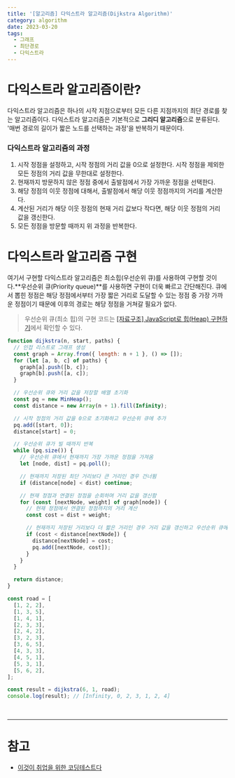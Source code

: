 ```yaml
---
title: '[알고리즘] 다익스트라 알고리즘(Dijkstra Algorithm)'
category: algorithm
date: 2023-03-20
tags:
  - 그래프
  - 최단경로
  - 다익스트라
---
```


# 다익스트라 알고리즘이란?

다익스트라 알고리즘은 하나의 시작 지점으로부터 모든 다른 지점까지의 최단 경로를 찾는 알고리즘이다. 다익스트라 알고리즘은 기본적으로 **그리디 알고리즘**으로 분류된다. '매번 경로의 길이가 짧은 노드를 선택하는 과정'을 반복하기 때문이다.

### 다익스트라 알고리즘의 과정

1. 시작 정점을 설정하고, 시작 정점의 거리 값을 0으로 설정한다. 시작 정점을 제외한 모든 정점의 거리 값을 무한대로 설정한다.
2. 현재까지 방문하지 않은 정점 중에서 출발점에서 가장 가까운 정점을 선택한다.
3. 해당 정점의 이웃 정점에 대해서, 출발점에서 해당 이웃 정점까지의 거리를 계산한다.
4. 계산된 거리가 해당 이웃 정점의 현재 거리 값보다 작다면, 해당 이웃 정점의 거리 값을 갱신한다.
5. 모든 정점을 방문할 때까지 위 과정을 반복한다.

# 다익스트라 알고리즘 구현

여기서 구현할 다익스트라 알고리즘은 최소힙(우선순위 큐)를 사용하여 구현할 것이다.**우선순위 큐(Priority queue)**를 사용하면 구현이 더욱 빠르고 간단해진다. 큐에서 뽑힌 정점은 해당 정점에서부터 가장 짧은 거리로 도달할 수 있는 정점 중 가장 가까운 정점이기 때문에 이후의 경로는 해당 정점을 거쳐갈 필요가 없다.

> 우선순위 큐(최소 힙)의 구현 코드는 [[자료구조] JavaScript로 힙(Heap) 구현하기](https://chamdom.blog/heap-using-js/)에서 확인할 수 있다.

```jsx
function dijkstra(n, start, paths) {
  // 인접 리스트로 그래프 생성
  const graph = Array.from({ length: n + 1 }, () => []);
  for (let [a, b, c] of paths) {
    graph[a].push([b, c]);
    graph[b].push([a, c]);
  }

  // 우선순위 큐와 거리 값을 저장할 배열 초기화
  const pq = new MinHeap();
  const distance = new Array(n + 1).fill(Infinity);

  // 시작 정점의 거리 값을 0으로 초기화하고 우선순위 큐에 추가
  pq.add([start, 0]);
  distance[start] = 0;

  // 우선순위 큐가 빌 때까지 반복
  while (pq.size()) {
    // 우선순위 큐에서 현재까지 가장 가까운 정점을 가져옴
    let [node, dist] = pq.poll();

    // 현재까지 저장된 최단 거리보다 큰 거리인 경우 건너뜀
    if (distance[node] < dist) continue;

    // 현재 정점과 연결된 정점을 순회하며 거리 값을 갱신함
    for (const [nextNode, weight] of graph[node]) {
      // 현재 정점에서 연결된 정점까지의 거리 계산
      const cost = dist + weight;

      // 현재까지 저장된 거리보다 더 짧은 거리인 경우 거리 값을 갱신하고 우선순위 큐에 추가
      if (cost < distance[nextNode]) {
        distance[nextNode] = cost;
        pq.add([nextNode, cost]);
      }
    }
  }

  return distance;
}

const road = [
  [1, 2, 2],
  [1, 3, 5],
  [1, 4, 1],
  [2, 3, 3],
  [2, 4, 2],
  [3, 2, 3],
  [3, 6, 5],
  [4, 3, 3],
  [4, 5, 1],
  [5, 3, 1],
  [5, 6, 2],
];

const result = dijkstra(6, 1, road);
console.log(result); // [Infinity, 0, 2, 3, 1, 2, 4]
```

<br />

---

# 참고

- [이것이 취업을 위한 코딩테스트다](http://www.yes24.com/Product/Goods/91433923)
